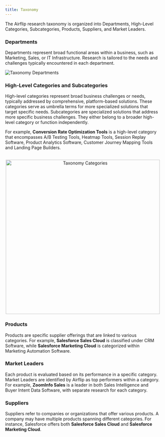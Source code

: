 ```yaml
---
title: Taxonomy
---
```


The Airflip research taxonomy is organized into Departments, High-Level Categories, Subcategories, Products, Suppliers, and Market Leaders.
### Departments

Departments represent broad functional areas within a business, such as Marketing, Sales, or IT Infrastructure. Research is tailored to the needs and challenges typically encountered in each department.

![Taxonomy Departments](/images/gifs_images/research-departmnets.png)

### High-Level Categories and Subcategories

High-level categories represent broad business challenges or needs, typically addressed by comprehensive, platform-based solutions. These categories serve as umbrella terms for more specialized solutions that target specific needs. Subcategories are specialized solutions that address more specific business challenges. They either belong to a broader high-level category or function independently.

For example, **Conversion Rate Optimization Tools** is a high-level category that encompasses A/B Testing Tools, Heatmap Tools, Session Replay Software, Product Analytics Software, Customer Journey Mapping Tools and Landing Page Builders.

<br>

<div style="text-align: center;">
  <img src="/images/gifs_images/research_categories_subcategories.png" alt="Taxonomy Categories" width="500"/>
</div>

### Products

Products are specific supplier offerings that are linked to various categories. For example, **Salesforce Sales Cloud** is classified under CRM Software, while **Salesforce Marketing Cloud** is categorized within Marketing Automation Software.

### Market Leaders

Each product is evaluated based on its performance in a specific category. Market Leaders are identified by Airflip as top performers within a category. For example, **ZoomInfo Sales** is a leader in both Sales Intelligence and Buyer Intent Data Software, with separate research for each category.

### Suppliers

Suppliers refer to companies or organizations that offer various products. A company may have multiple products spanning different categories. For instance, Salesforce offers both **Salesforce Sales Cloud** and **Salesforce Marketing Cloud**.
